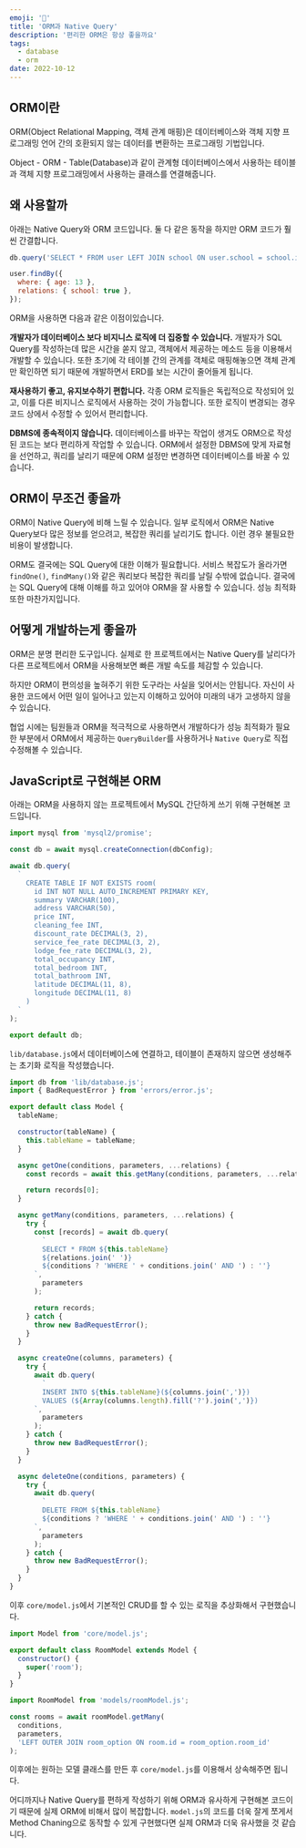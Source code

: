 ```yaml
---
emoji: '🔗'
title: 'ORM과 Native Query'
description: '편리한 ORM은 항상 좋을까요'
tags:
  - database
  - orm
date: 2022-10-12
---
```


## ORM이란

ORM(Object Relational Mapping, 객체 관계 매핑)은 데이터베이스와 객체 지향 프로그래밍 언어 간의 호환되지 않는 데이터를 변환하는 프로그래밍 기법입니다.

Object - ORM - Table(Database)과 같이 관계형 데이터베이스에서 사용하는 테이블과 객체 지향 프로그래밍에서 사용하는 클래스를 연결해줍니다.

## 왜 사용할까

아래는 Native Query와 ORM 코드입니다. 둘 다 같은 동작을 하지만 ORM 코드가 훨씬 간결합니다.

```jsx
db.query('SELECT * FROM user LEFT JOIN school ON user.school = school.id WHERE user.age = 13');

user.findBy({
  where: { age: 13 },
  relations: { school: true },
});
```

ORM을 사용하면 다음과 같은 이점이있습니다.

**개발자가 데이터베이스 보다 비지니스 로직에 더 집중할 수 있습니다.** 개발자가 SQL Query를 작성하는데 많은 시간을 쏟지 않고, 객체에서 제공하는 메소드 등을 이용해서 개발할 수 있습니다. 또한 초기에 각 테이블 간의 관계를 객체로 매핑해놓으면 객체 관계만 확인하면 되기 때문에 개발하면서 ERD를 보는 시간이 줄어들게 됩니다.

**재사용하기 좋고, 유지보수하기 편합니다.** 각종 ORM 로직들은 독립적으로 작성되어 있고, 이를 다른 비지니스 로직에서 사용하는 것이 가능합니다. 또한 로직이 변경되는 경우 코드 상에서 수정할 수 있어서 편리합니다.

**DBMS에 종속적이지 않습니다.** 데이터베이스를 바꾸는 작업이 생겨도 ORM으로 작성된 코드는 보다 편리하게 작업할 수 있습니다. ORM에서 설정한 DBMS에 맞게 자료형을 선언하고, 쿼리를 날리기 때문에 ORM 설정만 변경하면 데이터베이스를 바꿀 수 있습니다.

## ORM이 무조건 좋을까

ORM이 Native Query에 비해 느릴 수 있습니다. 일부 로직에서 ORM은 Native Query보다 많은 정보를 얻으려고, 복잡한 쿼리를 날리기도 합니다. 이런 경우 불필요한 비용이 발생합니다.

ORM도 결국에는 SQL Query에 대한 이해가 필요합니다. 서비스 복잡도가 올라가면 `findOne()`, `findMany()`와 같은 쿼리보다 복잡한 쿼리를 날릴 수밖에 없습니다. 결국에는 SQL Query에 대해 이해를 하고 있어야 ORM을 잘 사용할 수 있습니다. 성능 최적화 또한 마찬가지입니다.

## 어떻게 개발하는게 좋을까

ORM은 분명 편리한 도구입니다. 실제로 한 프로젝트에서는 Native Query를 날리다가 다른 프로젝트에서 ORM을 사용해보면 빠른 개발 속도를 체감할 수 있습니다.

하지만 ORM이 편의성을 높혀주기 위한 도구라는 사실을 잊어서는 안됩니다. 자신이 사용한 코드에서 어떤 일이 일어나고 있는지 이해하고 있어야 미래의 내가 고생하지 않을 수 있습니다.

협업 시에는 팀원들과 ORM을 적극적으로 사용하면서 개발하다가 성능 최적화가 필요한 부분에서 ORM에서 제공하는 `QueryBuilder`를 사용하거나 `Native Query`로 직접 수정해볼 수 있습니다.

## JavaScript로 구현해본 ORM

아래는 ORM을 사용하지 않는 프로젝트에서 MySQL 간단하게 쓰기 위해 구현해본 코드입니다.

```js lib/database.js
import mysql from 'mysql2/promise';

const db = await mysql.createConnection(dbConfig);

await db.query(
  `
    CREATE TABLE IF NOT EXISTS room(
      id INT NOT NULL AUTO_INCREMENT PRIMARY KEY,
      summary VARCHAR(100),
      address VARCHAR(50),
      price INT,
      cleaning_fee INT,
      discount_rate DECIMAL(3, 2),
      service_fee_rate DECIMAL(3, 2),
      lodge_fee_rate DECIMAL(3, 2),
      total_occupancy INT,
      total_bedroom INT,
      total_bathroom INT,
      latitude DECIMAL(11, 8),
      longitude DECIMAL(11, 8)
    )
  `
);

export default db;
```

`lib/database.js`에서 데이터베이스에 연결하고, 테이블이 존재하지 않으면 생성해주는 초기화 로직을 작성했습니다.

```js core/model.js
import db from 'lib/database.js';
import { BadRequestError } from 'errors/error.js';

export default class Model {
  tableName;

  constructor(tableName) {
    this.tableName = tableName;
  }

  async getOne(conditions, parameters, ...relations) {
    const records = await this.getMany(conditions, parameters, ...relations);

    return records[0];
  }

  async getMany(conditions, parameters, ...relations) {
    try {
      const [records] = await db.query(
        `
        SELECT * FROM ${this.tableName}
        ${relations.join(' ')}
        ${conditions ? 'WHERE ' + conditions.join(' AND ') : ''}
      `,
        parameters
      );

      return records;
    } catch {
      throw new BadRequestError();
    }
  }

  async createOne(columns, parameters) {
    try {
      await db.query(
        `
        INSERT INTO ${this.tableName}(${columns.join(',')})
        VALUES (${Array(columns.length).fill('?').join(',')})
      `,
        parameters
      );
    } catch {
      throw new BadRequestError();
    }
  }

  async deleteOne(conditions, parameters) {
    try {
      await db.query(
        `
        DELETE FROM ${this.tableName}
        ${conditions ? 'WHERE ' + conditions.join(' AND ') : ''}
      `,
        parameters
      );
    } catch {
      throw new BadRequestError();
    }
  }
}
```

이후 `core/model.js`에서 기본적인 CRUD를 할 수 있는 로직을 추상화해서 구현했습니다.

```js models/roomModel.js
import Model from 'core/model.js';

export default class RoomModel extends Model {
  constructor() {
    super('room');
  }
}
```

```js services/roomService.js
import RoomModel from 'models/roomModel.js';

const rooms = await roomModel.getMany(
  conditions,
  parameters,
  'LEFT OUTER JOIN room_option ON room.id = room_option.room_id'
);
```

이후에는 원하는 모델 클래스를 만든 후 `core/model.js`를 이용해서 상속해주면 됩니다.

어디까지나 Native Query를 편하게 작성하기 위해 ORM과 유사하게 구현해본 코드이기 때문에 실제 ORM에 비해서 많이 복잡합니다. `model.js`의 코드를 더욱 잘게 쪼게서 Method Chaning으로 동작할 수 있게 구현했다면 실제 ORM과 더욱 유사했을 것 같습니다.
